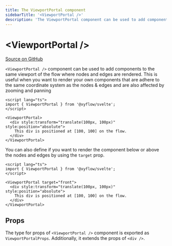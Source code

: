 ```yaml
---
title: The ViewportPortal component
sidebarTitle: '<ViewportPortal />'
description: 'The ViewportPortal component can be used to add components to the same viewport of the flow where nodes and edges are rendered. This is useful when you want to render your own components that are adhere to the same coordinate system as the nodes & edges and are also affected by zooming and panning'
---
```


# &lt;ViewportPortal />

[Source on GitHub](https://github.com/xyflow/xyflow/blob/main/packages/react/src/components/ViewportPortal/index.tsx)

`<ViewportPortal />` component can be used to add components to the same viewport of the flow where nodes and edges are rendered.
This is useful when you want to render your own components that are adhere to the same coordinate system as the nodes & edges and are also
affected by zooming and panning

```svelte
<script lang="ts">
import { ViewportPortal } from '@xyflow/svelte';
</script>

<ViewportPortal>
  <div style:transform="translate(100px, 100px)" style:position="absolute">
    This div is positioned at [100, 100] on the flow.
  </div>
</ViewportPortal>
```

You can also define if you want to render the component below or above the nodes and edges by using the `target` prop.

```svelte
<script lang="ts">
import { ViewportPortal } from '@xyflow/svelte';
</script>

<ViewportPortal target="front">
  <div style:transform="translate(100px, 100px)" style:position="absolute">
    This div is positioned at [100, 100] on the flow.
  </div>
</ViewportPortal>
```

## Props

The type for props of `<ViewportPortal />` component is exported as `ViewportPortalProps`. Additionally, it extends the props of `<div />`.

<APIDocs componentName="ViewportPortal" groupKeys="HTMLAttributes<HTMLDivElement>" />
